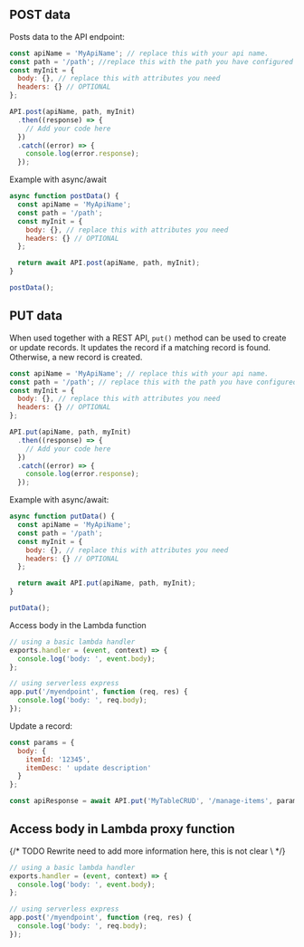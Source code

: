 ## POST data

Posts data to the API endpoint:

```javascript
const apiName = 'MyApiName'; // replace this with your api name.
const path = '/path'; //replace this with the path you have configured on your API
const myInit = {
  body: {}, // replace this with attributes you need
  headers: {} // OPTIONAL
};

API.post(apiName, path, myInit)
  .then((response) => {
    // Add your code here
  })
  .catch((error) => {
    console.log(error.response);
  });
```

Example with async/await

```javascript
async function postData() {
  const apiName = 'MyApiName';
  const path = '/path';
  const myInit = {
    body: {}, // replace this with attributes you need
    headers: {} // OPTIONAL
  };

  return await API.post(apiName, path, myInit);
}

postData();
```

## PUT data

When used together with a REST API, `put()` method can be used to create or update records. It updates the record if a matching record is found. Otherwise, a new record is created.

```javascript
const apiName = 'MyApiName'; // replace this with your api name.
const path = '/path'; // replace this with the path you have configured on your API
const myInit = {
  body: {}, // replace this with attributes you need
  headers: {} // OPTIONAL
};

API.put(apiName, path, myInit)
  .then((response) => {
    // Add your code here
  })
  .catch((error) => {
    console.log(error.response);
  });
```

Example with async/await:

```javascript
async function putData() {
  const apiName = 'MyApiName';
  const path = '/path';
  const myInit = {
    body: {}, // replace this with attributes you need
    headers: {} // OPTIONAL
  };

  return await API.put(apiName, path, myInit);
}

putData();
```

Access body in the Lambda function

```javascript
// using a basic lambda handler
exports.handler = (event, context) => {
  console.log('body: ', event.body);
};

// using serverless express
app.put('/myendpoint', function (req, res) {
  console.log('body: ', req.body);
});
```

Update a record:

```javascript
const params = {
  body: {
    itemId: '12345',
    itemDesc: ' update description'
  }
};

const apiResponse = await API.put('MyTableCRUD', '/manage-items', params);
```

## Access body in Lambda proxy function

{/* TODO Rewrite need to add more information here, this is not clear \ */}

```javascript
// using a basic lambda handler
exports.handler = (event, context) => {
  console.log('body: ', event.body);
};

// using serverless express
app.post('/myendpoint', function (req, res) {
  console.log('body: ', req.body);
});
```
